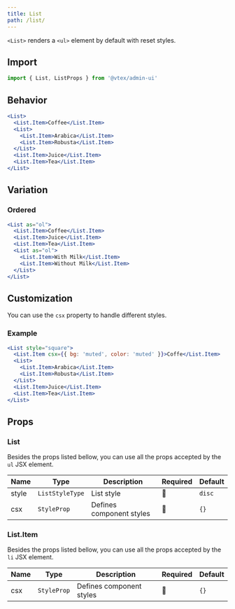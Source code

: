 ```yaml
---
title: List
path: /list/
---
```



<PageHeader title="List" />

`<List>` renders a `<ul>` element by default with reset styles.

## Import

```jsx isStatic
import { List, ListProps } from '@vtex/admin-ui'
```

## Behavior

```jsx live
<List>
  <List.Item>Coffee</List.Item>
  <List>
    <List.Item>Arabica</List.Item>
    <List.Item>Robusta</List.Item>
  </List>
  <List.Item>Juice</List.Item>
  <List.Item>Tea</List.Item>
</List>
```

## Variation

### Ordered

```jsx live
<List as="ol">
  <List.Item>Coffee</List.Item>
  <List.Item>Juice</List.Item>
  <List.Item>Tea</List.Item>
  <List as="ol">
    <List.Item>With Milk</List.Item>
    <List.Item>Without Milk</List.Item>
  </List>
</List>
```

## Customization

You can use the `csx` property to handle different styles.

### Example

```jsx live
<List style="square">
  <List.Item csx={{ bg: 'muted', color: 'muted' }}>Coffe</List.Item>
  <List>
    <List.Item>Arabica</List.Item>
    <List.Item>Robusta</List.Item>
  </List>
  <List.Item>Juice</List.Item>
  <List.Item>Tea</List.Item>
</List>
```

## Props

### List

Besides the props listed bellow, you can use all the props accepted by the `ul` JSX element.

| Name  | Type            | Description              | Required | Default |
| ----- | --------------- | ------------------------ | -------- | ------- |
| style | `ListStyleType` | List style               | 🚫       | `disc`  |
| csx   | `StyleProp`     | Defines component styles | 🚫       | `{}`    |

### List.Item

Besides the props listed bellow, you can use all the props accepted by the `li` JSX element.

| Name | Type        | Description              | Required | Default |
| ---- | ----------- | ------------------------ | -------- | ------- |
| csx  | `StyleProp` | Defines component styles | 🚫       | `{}`    |
